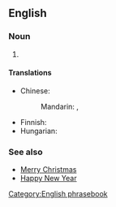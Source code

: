 ==English==

===Noun===
{{en-plural noun|head=[[season]]'s [[greetings]]}}

# {{non-gloss definition|A greeting used by [[well-wisher]]s near the [[Christmas season]] or [[holiday season]]}}

====Translations====
{{trans-top|greeting}}
* Chinese:
*: Mandarin: {{t+|cmn|[[節日]][[快樂]]}}, {{t+|cmn|[[节日]][[快乐]]|tr=jiérì kuàilè}}
{{trans-mid}}
* Finnish: {{t|fi|hyviä juhlapyhiä}}
* Hungarian: {{t|hu|kellemes ünnepeket}}
{{trans-bottom}}

===See also===
* [[Merry Christmas]]
* [[Happy New Year]]

[[Category:English phrasebook]]